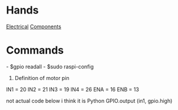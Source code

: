 = Hands =
[[Electrical]]
[[Components]]
= Commands =
- $gpio readall
- $sudo raspi-config

#Definition of motor pin

IN1 = 20
IN2 = 21
IN3 = 19
IN4 = 26
ENA = 16
ENB = 13

not actual code below i think it is Python 
GPIO.output (in1, gpio.high)

